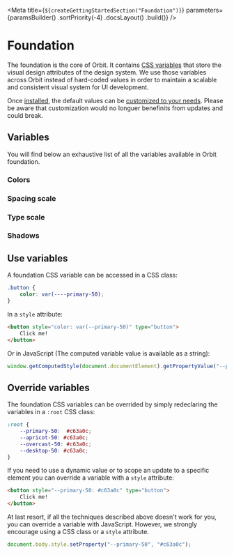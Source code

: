 
<Meta
    title={`${createGettingStartedSection("Foundation")}`}
    parameters={paramsBuilder()
        .sortPriority(-4)
        .docsLayout(<IntroductionLayout sourcePath="/packages/foundation/src" />)
        .build()}
/>

# Foundation

The foundation is the core of Orbit. It contains [CSS variables](https://developer.mozilla.org/en-US/docs/Web/CSS/Using_CSS_custom_properties) that store the visual design attributes of the design system. We use those variables across Orbit instead of hard-coded values in order to maintain a scalable and consistent visual system for UI development.

Once [installed](?path=/docs/getting-started-installation--page), the default values can be [customized to your needs](#override-variables). Please be aware that customization would no longuer benefinits from updates and could break.

## Variables

You will find below an exhaustive list of all the variables available in Orbit foundation.

### Colors

<FoundationFile relativeFilePath="/core/colors/brand.css" />
<FoundationFile relativeFilePath="/core/colors/ui.css" />
<FoundationFile relativeFilePath="/core/colors/primary.css" />
<FoundationFile relativeFilePath="/products/apricot/colors.css" />
<FoundationFile relativeFilePath="/products/overcast/colors.css" />
<FoundationFile relativeFilePath="/products/desktop/colors.css" />

### Spacing scale

<FoundationFile relativeFilePath="/core/spacing-scale.css" />

### Type scale

<FoundationFile relativeFilePath="/core/type-scale.css" />

### Shadows

<FoundationFile relativeFilePath="/core/shadows.css" />

## Use variables

A foundation CSS variable can be accessed in a CSS class:

```css dark
.button {
    color: var(----primary-50);
}
```

In a `style` attribute:

```html dark
<button style="color: var(--primary-50)" type="button">
    Click me!
</button>
```

Or in JavaScript (The computed variable value is available as a string):

```javascript dark
window.getComputedStyle(document.documentElement).getPropertyValue("--primary-50");
```

## Override variables

The foundation CSS variables can be overrided by simply redeclaring the variables in a `:root` CSS class:

```css dark
:root {
    --primary-50:  #c63a0c;
    --apricot-50: #c63a0c;
    --overcast-50: #c63a0c;
    --desktop-50: #c63a0c;
}
```

If you need to use a dynamic value or to scope an update to a specific element you can override a variable with a `style` attribute:

```html dark
<button style="--primary-50: #c63a0c" type="button">
    Click me!
</button>
```

At last resort, if all the techniques described above doesn't work for you, you can override a variable with JavaScript. However, we strongly encourage using a CSS class or a `style` attribute.

```javascript dark
document.body.style.setProperty("--primary-50", "#c63a0c");
```
